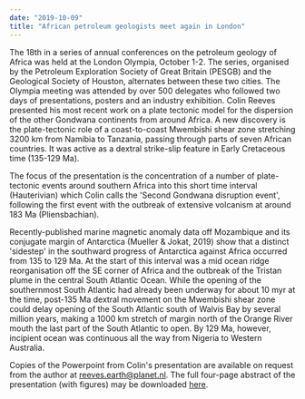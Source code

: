 ```yaml
---
date: "2019-10-09"
title: "African petroleum geologists meet again in London"
---
```


The 18th in a series of annual conferences on the petroleum geology of Africa
was held at the  London Olympia, October 1-2. The series, organised by the
Petroleum Exploration Society of  Great Britain (PESGB) and the Geological
Society of Houston, alternates between these two cities.  The Olympia meeting
was attended by over 500 delegates who followed two days of presentations,
posters and an industry exhibition. Colin Reeves presented his most recent work
on a plate tectonic model for the dispersion of the other Gondwana continents
from around Africa. A new  discovery is the plate-tectonic role of a
coast-to-coast Mwembishi shear zone stretching 3200 km  from Namibia to
Tanzania, passing through parts of seven African countries. It was active as a
dextral strike-slip feature in Early Cretaceous time (135-129 Ma). 

The focus of the presentation is the concentration of a number of plate-tectonic
events around  southern Africa into this short time interval (Hauterivian) which
Colin calls the 'Second Gondwana  disruption event', following the first event
with the outbreak of extensive volcanism at around 183  Ma (Pliensbachian). 

Recently-published marine magnetic anomaly data off Mozambique and its conjugate
margin of  Antarctica (Mueller & Jokat, 2019) show that a distinct 'sidestep' in
the southward progress of  Antarctica against Africa occurred from 135 to 129
Ma. At the start of this interval was a mid ocean ridge reorganisation off the
SE corner of Africa and the outbreak of the Tristan plume in the  central South
Atlantic Ocean. While the opening of the southernmost South Atlantic had already
been underway for about 10 myr at the time, post-135 Ma dextral movement on the
Mwembishi  shear zone could delay opening of the South Atlantic south of Walvis
Bay by several million years,  making a 1000 km stretch of margin north of the
Orange River mouth the last part of the South  Atlantic to open. By 129 Ma,
however, incipient ocean was continuous all the way from Nigeria to  Western
Australia. 

Copies of the Powerpoint from Colin's presentation are available on request from
the author at  reeves.earth@planet.nl. The full four-page abstract of the
presentation (with figures) may be  downloaded [here](/). 

<PublishDate />

